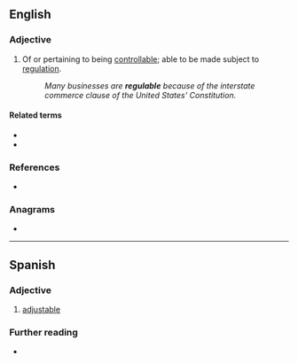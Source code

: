==English==

===Adjective===
{{en-adj}}

# Of or pertaining to being [[controllable]]; able to be made subject to [[regulation]].
#: ''Many businesses are '''regulable''' because of the interstate commerce clause of the United States' Constitution.''

====Related terms====
* {{l|en|regulate}}
* {{l|en|regulation}}

===References===
* {{R:Webster 1996}}

===Anagrams===
* {{anagrams|en|a=abeegllru|large blue}}

----

==Spanish==

===Adjective===
{{es-adj}}

# [[adjustable]]

===Further reading===
* {{R:DRAE}}
